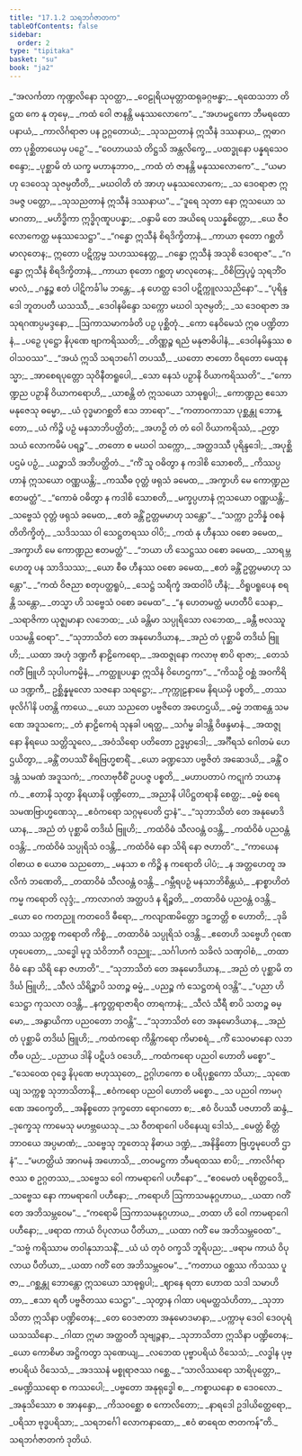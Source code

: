 ```yaml
---
title: "17.1.2 သရဘင်္ဂဇာတက"
tableOfContents: false
sidebar:
  order: 2
type: "tipitaka"
basket: "su"
book: "ja2"
---
```



<DynamicBreadcrumb />

<Division number="50" book="ja2">

<Paragraph number="52" type="verses" book="ja2">
_“အလင်္ကတာ ကုဏ္ဍလိနော သုဝတ္ထာ,_  
_ဝေဠုရိယမုတ္တာထရုခဂ္ဂဗန္ဓာ;_  
_ရထေသဘာ တိဋ္ဌထ ကေ နု တုမှေ,_  
_ကထံ ဝေါ ဇာနန္တိ မနုဿလောကေ”._  

</Paragraph>

</Division>
<Division number="51" book="ja2">

<Paragraph number="53" type="verses" book="ja2">
_“အဟမဋ္ဌကော ဘီမရထော ပနာယံ,_  
_ကာလိင်္ဂရာဇာ ပန ဥဂ္ဂတောယံ;_  
_သုသညတာနံ ဣသီနံ ဒဿနာယ,_  
ဣဓာဂတာ ပုစ္ဆိတာယေမှ ပဉှေ”._  

</Paragraph>

</Division>
<Division number="52" book="ja2">

<Paragraph number="54" type="verses" book="ja2">
_“ဝေဟာယသံ တိဋ္ဌသိ အန္တလိက္ခေ,_  
_ပထဒ္ဓုနော ပန္နရသေဝ စန္ဒော;_  
_ပုစ္ဆာမိ တံ ယက္ခ မဟာနုဘာဝ,_  
_ကထံ တံ ဇာနန္တိ မနုဿလောကေ”._  

</Paragraph>

</Division>
<Division number="53" book="ja2">

<Paragraph number="55" type="verses" book="ja2">
_“ယမာဟု ဒေဝေသု သုဇမ္ပတီတိ,_  
_မဃဝါတိ တံ အာဟု မနုဿလောကေ;_  
_သ ဒေဝရာဇာ ဣဒမဇ္ဇ ပတ္တော,_  
_သုသညတာနံ ဣသီနံ ဒဿနာယ”._  

</Paragraph>

</Division>
<Division number="54" book="ja2">

<Paragraph number="56" type="verses" book="ja2">
_“ဒူရေ သုတာ နော ဣသယော သမာဂတာ,_  
_မဟိဒ္ဓိကာ ဣဒ္ဓိဂုဏူပပန္နာ;_  
_ဝန္ဒာမိ တေ အယိရေ ပသန္နစိတ္တော,_  
_ယေ ဇီဝလောကေတ္ထ မနုဿသေဋ္ဌာ”._  

</Paragraph>

</Division>
<Division number="55" book="ja2">

<Paragraph number="57" type="verses" book="ja2">
_“ဂန္ဓော ဣသီနံ စိရဒိက္ခိတာနံ,_  
_ကာယာ စုတော ဂစ္ဆတိ မာလုတေန;_  
ဣတော ပဋိက္ကမ္မ သဟဿနေတ္တ,_  
_ဂန္ဓော ဣသီနံ အသုစိ ဒေဝရာဇ”._  

</Paragraph>

</Division>
<Division number="56" book="ja2">

<Paragraph number="58" type="verses" book="ja2">
_“ဂန္ဓော ဣသီနံ စိရဒိက္ခိတာနံ,_  
_ကာယာ စုတော ဂစ္ဆတု မာလုတေန;_  
_ဝိစိတြပုပ္ဖံ သုရဘိံဝ မာလံ,_  
_ဂန္ဓဉ္စ ဧတံ ပါဋိကင်္ခါမ ဘန္တေ;_  
_န ဟေတ္ထ ဒေဝါ ပဋိက္ကူလသညိနော”._  

</Paragraph>

</Division>
<Division number="57" book="ja2">

<Paragraph number="59" type="verses" book="ja2">
_“ပုရိန္ဒဒေါ ဘူတပတီ ယသဿီ,_  
_ဒေဝါနမိန္ဒော သက္ကော မဃဝါ သုဇမ္ပတိ;_  
_သ ဒေဝရာဇာ အသုရဂဏပ္ပမဒ္ဒနော,_  
_ဩကာသမာကင်္ခတိ ပဉှ ပုစ္ဆိတုံ._  

</Paragraph>

</Division>
<Division number="58" book="ja2">

<Paragraph number="60" type="verses" book="ja2">
_ကော နေဝိမေသံ ဣဓ ပဏ္ဍိတာနံ,_  
_ပဉှေ ပုဋ္ဌော နိပုဏေ ဗျာကရိဿတိ;_  
_တိဏ္ဏဉ္စ ရညံ မနုဇာဓိပါနံ,_  
_ဒေဝါနမိန္ဒဿ စ ဝါသဝဿ”._  

</Paragraph>

</Division>
<Division number="59" book="ja2">

<Paragraph number="61" type="verses" book="ja2">
_“အယံ ဣသိ သရဘင်္ဂေါ တပဿီ,_  
_ယတော ဇာတော ဝိရတော မေထုနသ္မာ;_  
_အာစေရပုတ္တော သုဝိနီတရူပေါ,_  
_သော နေသံ ပဉှာနိ ဝိယာကရိဿတိ”._  

</Paragraph>

</Division>
<Division number="60" book="ja2">

<Paragraph number="62" type="verses" book="ja2">
_“ကောဏ္ဍည ပဉှာနိ ဝိယာကရောဟိ,_  
_ယာစန္တိ တံ ဣသယော သာဓုရူပါ;_  
_ကောဏ္ဍည ဧသော မနုဇေသု ဓမ္မော,_  
_ယံ ဝုဒ္ဓမာဂစ္ဆတိ ဧသ ဘာရော”._  

</Paragraph>

</Division>
<Division number="61" book="ja2">

<Paragraph number="63" type="verses" book="ja2">
_“ကတာဝကာသာ ပုစ္ဆန္တု ဘောန္တော,_  
_ယံ ကိဉ္စိ ပဉှံ မနသာဘိပတ္ထိတံ;_  
_အဟဉှိ တံ တံ ဝေါ ဝိယာကရိဿံ,_  
_ဉတွာ သယံ လောကမိမံ ပရဉ္စ”._  

</Paragraph>

</Division>
<Division number="62" book="ja2">

<Paragraph number="64" type="verses" book="ja2">
_တတော စ မဃဝါ သက္ကော,_  
_အတ္ထဒဿီ ပုရိန္ဒဒေါ;_  
_အပုစ္ဆိ ပဌမံ ပဉှံ,_  
_ယဉ္စာသိ အဘိပတ္ထိတံ._  

</Paragraph>

</Division>
<Division number="63" book="ja2">

<Paragraph number="65" type="verses" book="ja2">
_“ကိံ သူ ဝဓိတွာ န ကဒါစိ သောစတိ,_  
_ကိဿပ္ပဟာနံ ဣသယော ဝဏ္ဏယန္တိ;_  
_ကဿီဓ ဝုတ္တံ ဖရုသံ ခမေထ,_  
_အက္ခာဟိ မေ ကောဏ္ဍည ဧတမတ္ထံ”._  

</Paragraph>

</Division>
<Division number="64" book="ja2">

<Paragraph number="66" type="verses" book="ja2">
_“ကောဓံ ဝဓိတွာ န ကဒါစိ သောစတိ,_  
_မက္ခပ္ပဟာနံ ဣသယော ဝဏ္ဏယန္တိ;_  
_သဗ္ဗေသံ ဝုတ္တံ ဖရုသံ ခမေထ,_  
_ဧတံ ခန္တိံ ဥတ္တမမာဟု သန္တော”._  

</Paragraph>

</Division>
<Division number="65" book="ja2">

<Paragraph number="67" type="verses" book="ja2">
_“သက္ကာ ဥဘိန္နံ ဝစနံ တိတိက္ခိတုံ,_  
_သဒိသဿ ဝါ သေဋ္ဌတရဿ ဝါပိ;_  
_ကထံ နု ဟီနဿ ဝစော ခမေထ,_  
_အက္ခာဟိ မေ ကောဏ္ဍည ဧတမတ္ထံ”._  

</Paragraph>

</Division>
<Division number="66" book="ja2">

<Paragraph number="68" type="verses" book="ja2">
_“ဘယာ ဟိ သေဋ္ဌဿ ဝစော ခမေထ,_  
_သာရမ္ဘဟေတူ ပန သာဒိသဿ;_  
_ယော စီဓ ဟီနဿ ဝစော ခမေထ,_  
_ဧတံ ခန္တိံ ဥတ္တမမာဟု သန္တော”._  

</Paragraph>

</Division>
<Division number="67" book="ja2">

<Paragraph number="69" type="verses" book="ja2">
_“ကထံ ဝိဇညာ စတုပတ္ထရူပံ,_  
_သေဋ္ဌံ သရိက္ခံ အထဝါပိ ဟီနံ;_  
_ဝိရူပရူပေန စရန္တိ သန္တော,_  
_တသ္မာ ဟိ သဗ္ဗေသံ ဝစော ခမေထ”._  

</Paragraph>

</Division>
<Division number="68" book="ja2">

<Paragraph number="70" type="verses" book="ja2">
_“န ဟေတမတ္ထံ မဟတီပိ သေနာ,_  
_သရာဇိကာ ယုဇ္ဈမာနာ လဘေထ;_  
_ယံ ခန္တိမာ သပ္ပုရိသော လဘေထ,_  
_ခန္တီ ဗလဿူပသမန္တိ ဝေရာ”._  

</Paragraph>

</Division>
<Division number="69" book="ja2">

<Paragraph number="71" type="verses" book="ja2">
_“သုဘာသိတံ တေ အနုမောဒိယာန,_  
_အညံ တံ ပုစ္ဆာမိ တဒိင်္ဃ ဗြူဟိ;_  
_ယထာ အဟုံ ဒဏ္ဍကီ နာဠိကေရော,_  
_အထဇ္ဇုနော ကလာဗု စာပိ ရာဇာ;_  
_တေသံ ဂတိံ ဗြူဟိ သုပါပကမ္မိနံ,_  
_ကတ္ထူပပန္နာ ဣသိနံ ဝိဟေဌကာ”._  

</Paragraph>

</Division>
<Division number="70" book="ja2">

<Paragraph number="72" type="verses" book="ja2">
_“ကိသဉှိ ဝစ္ဆံ အဝကိရိယ ဒဏ္ဍကီ,_  
ဥစ္ဆိန္နမူလော သဇနော သရဋ္ဌော;_  
_ကုက္ကုဠနာမေ နိရယမှိ ပစ္စတိ,_  
_တဿ ဖုလိင်္ဂါနိ ပတန္တိ ကာယေ._  

</Paragraph>

</Division>
<Division number="71" book="ja2">

<Paragraph number="73" type="verses" book="ja2">
_ယော သညတေ ပဗ္ဗဇိတေ အဟေဌယိ,_  
_ဓမ္မံ ဘဏန္တေ သမဏေ အဒူသကေ;_  
_တံ နာဠိကေရံ သုနခါ ပရတ္ထ,_  
_သင်္ဂမ္မ ခါဒန္တိ ဝိဖန္ဒမာနံ._  

</Paragraph>

</Division>
<Division number="72" book="ja2">

<Paragraph number="74" type="verses" book="ja2">
_အထဇ္ဇုနော နိရယေ သတ္တိသူလေ,_  
_အဝံသိရော ပတိတော ဥဒ္ဓမ္ပာဒေါ;_  
_အင်္ဂီရသံ ဂေါတမံ ဟေဌယိတွာ,_  
_ခန္တိံ တပဿိံ စိရဗြဟ္မစာရိံ._  

</Paragraph>

</Division>
<Division number="73" book="ja2">

<Paragraph number="75" type="verses" book="ja2">
_ယော ခဏ္ဍသော ပဗ္ဗဇိတံ အဆေဒယိ,_  
_ခန္တိံ ဝဒန္တံ သမဏံ အဒူသကံ;_  
_ကလာဗုဝီစိံ ဥပပဇ္ဇ ပစ္စတိ,_  
_မဟာပတာပံ ကဋုကံ ဘယာနကံ._  

</Paragraph>

</Division>
<Division number="74" book="ja2">

<Paragraph number="76" type="verses" book="ja2">
_ဧတာနိ သုတွာ နိရယာနိ ပဏ္ဍိတော,_  
_အညာနိ ပါပိဋ္ဌတရာနိ စေတ္ထ;_  
_ဓမ္မံ စရေ သမဏဗြာဟ္မဏေသု,_  
_ဧဝံကရော သဂ္ဂမုပေတိ ဌာနံ”._  

</Paragraph>

</Division>
<Division number="75" book="ja2">

<Paragraph number="77" type="verses" book="ja2">
_“သုဘာသိတံ တေ အနုမောဒိယာန,_  
_အညံ တံ ပုစ္ဆာမိ တဒိင်္ဃ ဗြူဟိ;_  
_ကထံဝိဓံ သီလဝန္တံ ဝဒန္တိ,_  
_ကထံဝိဓံ ပညဝန္တံ ဝဒန္တိ;_  
_ကထံဝိဓံ သပ္ပုရိသံ ဝဒန္တိ,_  
_ကထံဝိဓံ နော သိရိ နော ဇဟာတိ”._  

</Paragraph>

</Division>
<Division number="76" book="ja2">

<Paragraph number="78" type="verses" book="ja2">
_“ကာယေန ဝါစာယ စ ယောဓ သညတော,_  
_မနသာ စ ကိဉ္စိ န ကရောတိ ပါပံ;_  
_န အတ္တဟေတူ အလိကံ ဘဏေတိ,_  
_တထာဝိဓံ သီလဝန္တံ ဝဒန္တိ._  

</Paragraph>

</Division>
<Division number="77" book="ja2">

<Paragraph number="79" type="verses" book="ja2">
_ဂမ္ဘီရပဉှံ မနသာဘိစိန္တယံ,_  
_နာစ္စာဟိတံ ကမ္မ ကရောတိ လုဒ္ဒံ;_  
_ကာလာဂတံ အတ္ထပဒံ န ရိဉ္စတိ,_  
_တထာဝိဓံ ပညဝန္တံ ဝဒန္တိ._  

</Paragraph>

</Division>
<Division number="78" book="ja2">

<Paragraph number="80" type="verses" book="ja2">
_ယော ဝေ ကတညူ ကတဝေဒိ ဓီရော,_  
_ကလျာဏမိတ္တော ဒဠှဘတ္တိ စ ဟောတိ;_  
_ဒုခိတဿ သက္ကစ္စ ကရောတိ ကိစ္စံ,_  
_တထာဝိဓံ သပ္ပုရိသံ ဝဒန္တိ._  

</Paragraph>

</Division>
<Division number="79" book="ja2">

<Paragraph number="81" type="verses" book="ja2">
_ဧတေဟိ သဗ္ဗေဟိ ဂုဏေဟုပေတော,_  
_သဒ္ဓေါ မုဒူ သံဝိဘာဂီ ဝဒညူ;_  
_သင်္ဂါဟကံ သခိလံ သဏှဝါစံ,_  
_တထာဝိဓံ နော သိရိ နော ဇဟာတိ”._  

</Paragraph>

</Division>
<Division number="80" book="ja2">

<Paragraph number="82" type="verses" book="ja2">
_“သုဘာသိတံ တေ အနုမောဒိယာန,_  
_အညံ တံ ပုစ္ဆာမိ တဒိင်္ဃ ဗြူဟိ;_  
_သီလံ သိရိဉ္စာပိ သတဉ္စ ဓမ္မံ,_  
_ပညဉ္စ ကံ သေဋ္ဌတရံ ဝဒန္တိ”._  

</Paragraph>

</Division>
<Division number="81" book="ja2">

<Paragraph number="83" type="verses" book="ja2">
_“ပညာ ဟိ သေဋ္ဌာ ကုသလာ ဝဒန္တိ,_  
_နက္ခတ္တရာဇာရိဝ တာရကာနံ;_  
_သီလံ သီရီ စာပိ သတဉ္စ ဓမ္မော,_  
_အနွာယိကာ ပညဝတော ဘဝန္တိ”._  

</Paragraph>

</Division>
<Division number="82" book="ja2">

<Paragraph number="84" type="verses" book="ja2">
_“သုဘာသိတံ တေ အနုမောဒိယာန,_  
_အညံ တံ ပုစ္ဆာမိ တဒိင်္ဃ ဗြူဟိ;_  
_ကထံကရော ကိန္တိကရော ကိမာစရံ,_  
_ကိံ သေဝမာနော လဘတီဓ ပညံ;_  
_ပညာယ ဒါနိ ပဋိပဒံ ဝဒေဟိ,_  
_ကထံကရော ပညဝါ ဟောတိ မစ္စော”._  

</Paragraph>

</Division>
<Division number="83" book="ja2">

<Paragraph number="85" type="verses" book="ja2">
_“သေဝေထ ဝုဒ္ဓေ နိပုဏေ ဗဟုဿုတေ,_  
ဥဂ္ဂါဟကော စ ပရိပုစ္ဆကော သိယာ;_  
_သုဏေယျ သက္ကစ္စ သုဘာသိတာနိ,_  
_ဧဝံကရော ပညဝါ ဟောတိ မစ္စော._  

</Paragraph>

</Division>
<Division number="84" book="ja2">

<Paragraph number="86" type="verses" book="ja2">
_သ ပညဝါ ကာမဂုဏေ အဝေက္ခတိ,_  
_အနိစ္စတော ဒုက္ခတော ရောဂတော စ;_  
_ဧဝံ ဝိပဿီ ပဇဟာတိ ဆန္ဒံ,_  
_ဒုက္ခေသု ကာမေသု မဟဗ္ဘယေသု._  

</Paragraph>

</Division>
<Division number="85" book="ja2">

<Paragraph number="87" type="verses" book="ja2">
_သ ဝီတရာဂေါ ပဝိနေယျ ဒေါသံ,_  
_မေတ္တံ စိတ္တံ ဘာဝယေ အပ္ပမာဏံ;_  
_သဗ္ဗေသု ဘူတေသု နိဓာယ ဒဏ္ဍံ,_  
_အနိန္ဒိတော ဗြဟ္မမုပေတိ ဌာနံ”._  

</Paragraph>

</Division>
<Division number="86" book="ja2">

<Paragraph number="88" type="verses" book="ja2">
_“မဟတ္ထိယံ အာဂမနံ အဟောသိ,_  
_တဝမဋ္ဌကာ ဘီမရထဿ စာပိ;_  
_ကာလိင်္ဂရာဇဿ စ ဥဂ္ဂတဿ,_  
_သဗ္ဗေသ ဝေါ ကာမရာဂေါ ပဟီနော”._  

</Paragraph>

</Division>
<Division number="87" book="ja2">

<Paragraph number="89" type="verses" book="ja2">
_“ဧဝမေတံ ပရစိတ္တဝေဒိ,_  
_သဗ္ဗေသ နော ကာမရာဂေါ ပဟီနော;_  
_ကရောဟိ ဩကာသမနုဂ္ဂဟာယ,_  
_ယထာ ဂတိံ တေ အဘိသမ္ဘဝေမ”._  

</Paragraph>

</Division>
<Division number="88" book="ja2">

<Paragraph number="90" type="verses" book="ja2">
_“ကရောမိ ဩကာသမနုဂ္ဂဟာယ,_  
_တထာ ဟိ ဝေါ ကာမရာဂေါ ပဟီနော;_  
_ဖရာထ ကာယံ ဝိပုလာယ ပီတိယာ,_  
_ယထာ ဂတိံ မေ အဘိသမ္ဘဝေထ”._  

</Paragraph>

</Division>
<Division number="89" book="ja2">

<Paragraph number="91" type="verses" book="ja2">
_“သဗ္ဗံ ကရိဿာမ တဝါနုသာသနိံ,_  
_ယံ ယံ တုဝံ ဝက္ခသိ ဘူရိပည;_  
_ဖရာမ ကာယံ ဝိပုလာယ ပီတိယာ,_  
_ယထာ ဂတိံ တေ အဘိသမ္ဘဝေမ”._  

</Paragraph>

</Division>
<Division number="90" book="ja2">

<Paragraph number="92" type="verses" book="ja2">
_“ကတာယ ဝစ္ဆဿ ကိသဿ ပူဇာ,_  
_ဂစ္ဆန္တု ဘောန္တော ဣသယော သာဓုရူပါ;_  
_ဈာနေ ရတာ ဟောထ သဒါ သမာဟိတာ,_  
_ဧသာ ရတီ ပဗ္ဗဇိတဿ သေဋ္ဌာ”._  

</Paragraph>

</Division>
<Division number="91" book="ja2">

<Paragraph number="93" type="verses" book="ja2">
_သုတွာန ဂါထာ ပရမတ္ထသံဟိတာ,_  
_သုဘာသိတာ ဣသိနာ ပဏ္ဍိတေန;_  
_တေ ဝေဒဇာတာ အနုမောဒမာနာ,_  
_ပက္ကာမု ဒေဝါ ဒေဝပုရံ ယသဿိနော._  

</Paragraph>

</Division>
<Division number="92" book="ja2">

<Paragraph number="94" type="verses" book="ja2">
_ဂါထာ ဣမာ အတ္ထဝတီ သုဗျဉ္ဇနာ,_  
_သုဘာသိတာ ဣသိနာ ပဏ္ဍိတေန;_  
_ယော ကောစိမာ အဋ္ဌိကတွာ သုဏေယျ,_  
_လဘေထ ပုဗ္ဗာပရိယံ ဝိသေသံ;_  
_လဒ္ဓါန ပုဗ္ဗာပရိယံ ဝိသေသံ,_  
_အဒဿနံ မစ္စုရာဇဿ ဂစ္ဆေ._  

</Paragraph>

</Division>
<Division number="93" book="ja2">

<Paragraph number="95" type="verses" book="ja2">
_“သာလိဿရော သာရိပုတ္တော,_  
_မေဏ္ဍိဿရော စ ကဿပေါ;_  
_ပဗ္ဗတော အနုရုဒ္ဓေါ စ,_  
_ကစ္စာယနော စ ဒေဝလော._  

</Paragraph>

</Division>
<Division number="94" book="ja2">

<Paragraph number="96" type="verses" book="ja2">
_အနုသိဿော စ အာနန္ဒော,_  
_ကိသဝစ္ဆော စ ကောလိတော;_  
_နာရဒေါ ဥဒါယိတ္ထေရော,_  
_ပရိသာ ဗုဒ္ဓပရိသာ;_  
_သရဘင်္ဂေါ လောကနာထော,_  
_ဧဝံ ဓာရေထ ဇာတကန်”တိ._  


</Paragraph>
</Division>

<Paragraph number="97" type="center" book="ja2">
သရဘင်္ဂဇာတကံ ဒုတိယံ.
</Paragraph>